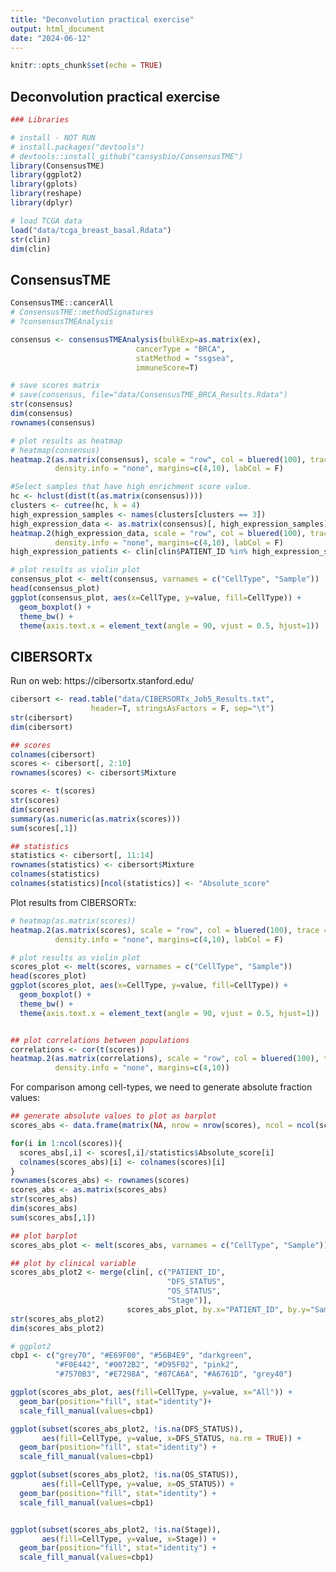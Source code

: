 ```yaml
---
title: "Deconvolution practical exercise"
output: html_document
date: "2024-06-12"
---
```


```r
knitr::opts_chunk$set(echo = TRUE)
```

## Deconvolution practical exercise

```r
### Libraries

# install - NOT RUN
# install.packages("devtools")
# devtools::install_github("cansysbio/ConsensusTME")
library(ConsensusTME)
library(ggplot2)
library(gplots)
library(reshape)
library(dplyr)

# load TCGA data
load("data/tcga_breast_basal.Rdata")
str(clin)
dim(clin)
```

## ConsensusTME

```r

ConsensusTME::cancerAll
# ConsensusTME::methodSignatures
# ?consensusTMEAnalysis

consensus <- consensusTMEAnalysis(bulkExp=as.matrix(ex), 
                            cancerType = "BRCA", 
                            statMethod = "ssgsea",
                            immuneScore=T)

# save scores matrix
# save(consensus, file="data/ConsensusTME_BRCA_Results.Rdata")
str(consensus)
dim(consensus)
rownames(consensus)

# plot results as heatmap
# heatmap(consensus)
heatmap.2(as.matrix(consensus), scale = "row", col = bluered(100), trace = "none", key = TRUE,
          density.info = "none", margins=c(4,10), labCol = F)

#Select samples that have high enrichment score value.
hc <- hclust(dist(t(as.matrix(consensus))))
clusters <- cutree(hc, k = 4)
high_expression_samples <- names(clusters[clusters == 3])
high_expression_data <- as.matrix(consensus)[, high_expression_samples]
heatmap.2(high_expression_data, scale = "row", col = bluered(100), trace = "none", key = TRUE,
          density.info = "none", margins=c(4,10), labCol = F)
high_expression_patients <- clin[clin$PATIENT_ID %in% high_expression_samples, ]

# plot results as violin plot
consensus_plot <- melt(consensus, varnames = c("CellType", "Sample"))
head(consensus_plot)
ggplot(consensus_plot, aes(x=CellType, y=value, fill=CellType)) + 
  geom_boxplot() +
  theme_bw() + 
  theme(axis.text.x = element_text(angle = 90, vjust = 0.5, hjust=1))

```


## CIBERSORTx
Run on web: https://cibersortx.stanford.edu/
```r

cibersort <- read.table("data/CIBERSORTx_Job5_Results.txt",
                  header=T, stringsAsFactors = F, sep="\t")
str(cibersort)
dim(cibersort)

## scores
colnames(cibersort)
scores <- cibersort[, 2:10]
rownames(scores) <- cibersort$Mixture

scores <- t(scores)
str(scores)
dim(scores)
summary(as.numeric(as.matrix(scores)))
sum(scores[,1])

## statistics
statistics <- cibersort[, 11:14]
rownames(statistics) <- cibersort$Mixture  
colnames(statistics)
colnames(statistics)[ncol(statistics)] <- "Absolute_score"

```

Plot results from CIBERSORTx:
```r

# heatmap(as.matrix(scores))
heatmap.2(as.matrix(scores), scale = "row", col = bluered(100), trace = "none", key = TRUE,
          density.info = "none", margins=c(4,10), labCol = F)

# plot results as violin plot
scores_plot <- melt(scores, varnames = c("CellType", "Sample"))
head(scores_plot)
ggplot(scores_plot, aes(x=CellType, y=value, fill=CellType)) + 
  geom_boxplot() +
  theme_bw() + 
  theme(axis.text.x = element_text(angle = 90, vjust = 0.5, hjust=1))


## plot correlations between populations
correlations <- cor(t(scores))
heatmap.2(as.matrix(correlations), scale = "row", col = bluered(100), trace = "none", key = TRUE,
          density.info = "none", margins=c(4,10))

```



For comparison among cell-types, we need to generate absolute fraction values:
```r

## generate absolute values to plot as barplot
scores_abs <- data.frame(matrix(NA, nrow = nrow(scores), ncol = ncol(scores)))

for(i in 1:ncol(scores)){
  scores_abs[,i] <- scores[,i]/statistics$Absolute_score[i]
  colnames(scores_abs)[i] <- colnames(scores)[i]
}
rownames(scores_abs) <- rownames(scores)
scores_abs <- as.matrix(scores_abs)
str(scores_abs)
dim(scores_abs)
sum(scores_abs[,1])

## plot barplot
scores_abs_plot <- melt(scores_abs, varnames = c("CellType", "Sample"))

## plot by clinical variable
scores_abs_plot2 <- merge(clin[, c("PATIENT_ID",  
                                   "DFS_STATUS", 
                                   "OS_STATUS",
                                   "Stage")], 
                          scores_abs_plot, by.x="PATIENT_ID", by.y="Sample", all=TRUE) 
str(scores_abs_plot2)
dim(scores_abs_plot2)

# ggplot2
cbp1 <- c("grey70", "#E69F00", "#56B4E9", "darkgreen",
          "#F0E442", "#0072B2", "#D95F02", "pink2",
          "#7570B3", "#E7298A", "#87CA6A", "#A6761D", "grey40")

ggplot(scores_abs_plot, aes(fill=CellType, y=value, x="All")) + 
  geom_bar(position="fill", stat="identity")+
  scale_fill_manual(values=cbp1)

ggplot(subset(scores_abs_plot2, !is.na(DFS_STATUS)), 
       aes(fill=CellType, y=value, x=DFS_STATUS, na.rm = TRUE)) + 
  geom_bar(position="fill", stat="identity") +
  scale_fill_manual(values=cbp1)

ggplot(subset(scores_abs_plot2, !is.na(OS_STATUS)), 
       aes(fill=CellType, y=value, x=OS_STATUS)) + 
  geom_bar(position="fill", stat="identity") +
  scale_fill_manual(values=cbp1)


ggplot(subset(scores_abs_plot2, !is.na(Stage)), 
       aes(fill=CellType, y=value, x=Stage)) + 
  geom_bar(position="fill", stat="identity") +
  scale_fill_manual(values=cbp1)
```

